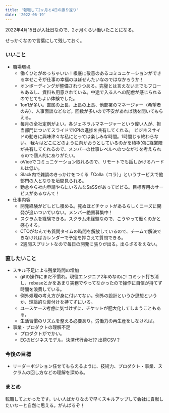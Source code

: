 ```yaml
---
title: '転職して2ヶ月と4日の振り返り'
date: '2022-06-19'
---
```


2022年4月15日が入社日なので、2ヶ月くらい働いたことになる。

せっかくなので言葉にして残しておく。

### いいこと
- 職場環境
  - 働くひとがめっちゃいい！根底に敬意のあるコミュニケーションができる幸せこそが仕事の幸福のほぼぜんたいなのではなかろうか！
  - オンボーディングが整備されつつある。完璧とは言えないまでもフローもあるし、資料も用意されている。中途で入る人への配慮が感じられるのでとてもよい体験でした。
  - 1on1が多い。直属の上長、上長の上長、他部署のマネージャー（希望者のみ）、人事面談などなど。回数が多いので不安があれば話を聞いてもらえる。
  - 毎月の全社定例がよい。各ジェネラルマネージャーという偉い人が、担当部門についてスライドでKPIの進捗を共有してくれる。
  ビジネスサイドの動きに興味津々な私にとっては楽しみな時間。1時間じゃ終わらない。
  我々はどこにどのように向かおうとしているのかを積極的に経営陣が共有してくれるので、メンバーの仕事レベルへのつながりを考えられるので個人的にありがたい。
  - oViceでコミュニケーション取れるので、リモートでも話しかけるハードルは低い。
  - Slack内で雑談のきっかけをつくる「Colla（コラ）」というサービスで他部門の人となりを垣間見られる。
  - 勤怠やら社内申請やらにいろんなSaSSがあってビビる。目標専用のサービスがあるなんて！
- 仕事内容
  - 開発経験がどしどし積める。死ぬほどチケットがあるらしくニーズに開発が追いついていない。メンバー絶賛募集中！
  - スクラムを経験できる。スクラム未経験なので、こうやって働くのかと感心する。
  - CTOがなんでも質問タイムの時間を解放しているので、チームで解決できなければカレンダーで予定を押さえて質問できる。
  - 2週間スプリントなので毎日の開発に張りが出る。出らざるをえない。

### 直したいこと
- スキル不足による残業時間の増加
  - gitの操作にまだ不慣れ。現役エンジニア2年めなのに!
  コミット打ち消し、rebaseとかをあまり実務でやってなかったので操作に自信が持てず時間を浪費している。
  - 例外処理の考え方が身に付いてない。例外の設計というか思想というか、理論的な裏付けを持てずにいる。
  - ユースケース考慮に気づけずに、チケットが肥大化してしまうこともある。
  - 生活習慣のリズムを整える必要あり。労働力の再生産をしなければ。
- 事業・プロダクトの理解不足
  - プロダクトがでかい。
  - ECのビジネスモデル。決済代行会社?? 出荷CSV？

### 今後の目標

- リーダーポジション任せてもらえるように、技術力、プロダクト・事業、スクラムの回し方などの理解を深める。

### まとめ

転職してよかったです。いい人ばかりなので早くスキルアップして会社に貢献したいなーと自然に思える。がんばるぞ！

